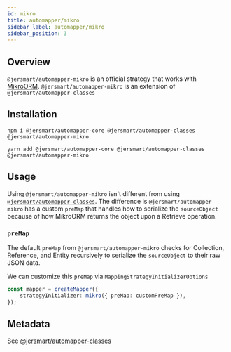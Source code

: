 ```yaml
---
id: mikro
title: automapper/mikro
sidebar_label: automapper/mikro
sidebar_position: 3
---
```


## Overview

`@jersmart/automapper-mikro` is an official strategy that works with [MikroORM](https://mikro-orm.io/). `@jersmart/automapper-mikro` is an extension of `@jersmart/automapper-classes`

## Installation

```shell
npm i @jersmart/automapper-core @jersmart/automapper-classes @jersmart/automapper-mikro
```

```shell
yarn add @jersmart/automapper-core @jersmart/automapper-classes @jersmart/automapper-mikro
```

## Usage

Using `@jersmart/automapper-mikro` isn't different from using [`@jersmart/automapper-classes`](./classes#usage). The difference is `@jersmart/automapper-mikro` has a custom `preMap` that handles how to serialize the `sourceObject` because of how MikroORM returns the object upon a Retrieve operation.

### `preMap`

The default `preMap` from `@jersmart/automapper-mikro` checks for Collection, Reference, and Entity recursively to serialize the `sourceObject` to their raw JSON data.

We can customize this `preMap` via `MappingStrategyInitializerOptions`

```ts
const mapper = createMapper({
    strategyInitializer: mikro({ preMap: customPreMap }),
});
```

## Metadata

See [@jersmart/automapper-classes](./classes#metadata)
